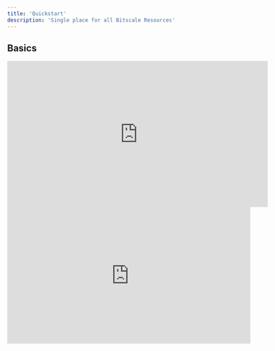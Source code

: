 ```yaml
---
title: 'Quickstart'
description: 'Single place for all Bitscale Resources'
---
```


## Basics

<AccordionGroup>
  <Accordion icon="wand-magic-sparkles" title="Product Walkthrough">
    <iframe width="600" height="337" src="https://www.loom.com/embed/f918e3fce73e4d6fb627418c862c0060?sid=f2d8af6f-9aea-49fc-ad11-6b73a69f34b" title="Basic Product Walkthrough" frameborder="0" allow="accelerometer; autoplay; clipboard-write; encrypted-media; gyroscope; picture-in-picture" allowfullscreen />

    Quick Guide to Bitscale

    This demonstrates how to navigate the platform and create grids from ground-up for all common GTM usecases!
    You can navigate
  </Accordion>

  <Accordion icon="wand-magic-sparkles" title="Setup Enrichment Tools">
    <iframe width="600" height="337" src="https://www.loom.com/embed/ad5768ea137d4676b1d990942f65185e?sid=f9f67f8f-c876-4e37-9431-a02be060f2b5" title="Setup Enrichment Tools" frameborder="0" allow="accelerometer; autoplay; clipboard-write; encrypted-media; gyroscope; picture-in-picture" allowfullscreen />

    In this walkthrough, we demonstrate how to perform Enrichments by configuring platform tools to create Actions for your specific workflows and run them at scale.
  </Accordion>

  <Accordion icon="wand-magic-sparkles" title="Crawl a website for enrichment">
  <iframe
      width="600"
      height="337"
      src="https://www.loom.com/embed/75776cf18bf249a6929cea569c745abb?sid=1acb90fa-254e-4cbe-a6de-bf2b83b93e42"
      title="Crawl a website for enrichment"
      frameborder="0"
      allow="accelerometer; autoplay; clipboard-write; encrypted-media; gyroscope; picture-in-picture"
      allowfullscreen
  ></iframe>
  </Accordion>

  <Accordion title="Waterfall for Emails Enrichment" icon="wand-magic-sparkles">
    <iframe width="560" height="315" src="https://www.youtube.com/embed/9YDYPuCyC4c?si=y5fukNcfy-DEJXqx" title="YouTube video player" frameborder="0" allow="accelerometer; autoplay; clipboard-write; encrypted-media; gyroscope; picture-in-picture; web-share" referrerpolicy="strict-origin-when-cross-origin" allowfullscreen />
  </Accordion>

  <Accordion title="Waterfall for Phone Enrichment" icon="wand-magic-sparkles">
  <iframe width="560" height="315" src="https://www.youtube.com/embed/MUdrzXXp4Ls?si=pwbbRPzhU_cNsScu" title="YouTube video player" frameborder="0" allow="accelerometer; autoplay; clipboard-write; encrypted-media; gyroscope; picture-in-picture; web-share" referrerpolicy="strict-origin-when-cross-origin" allowfullscreen />
  </Accordion>
    
  <Accordion icon="wand-magic-sparkles" title="Technology Stack Enrichment">
    <iframe width="600" height="337" src="https://www.loom.com/embed/8ca5d35b3d26420a9a4aac4222790acb?sid=cb3e3efa-e5d5-4dc1-bedb-76b926b5a0a0" title="Get info on Tech stack used by company" frameborder="0" allow="accelerometer; autoplay; clipboard-write; encrypted-media; gyroscope; picture-in-picture" allowfullscreen />

    This demonstrates how to fetch the technology stack used by a prospect company using the BuildWith Tool.

    It gives info on all the technologies being used and can be used for further refining the Prospect list.
  </Accordion>

  <Accordion icon="wand-magic-sparkles" title="Get Instagram Profile details & Posts (using Apify)">
    <iframe width="600" height="337" src="https://www.loom.com/embed/6442a222a03d4fedab99aa24db938554?sid=cbbca403-35fc-47ae-8cd8-70f638e20ccb" title="Get Instagram Profile details & Posts (in Beta)" frameborder="0" allow="accelerometer; autoplay; clipboard-write; encrypted-media; gyroscope; picture-in-picture" allowfullscreen />

    You can add custom Apify actors inside Grids as well to allow for very specific enrichment needs (like Instagram enrichments).
  </Accordion>

  <Accordion icon="wand-magic-sparkles" title="Get Account/People List from Linkedin Sales Navigator">
    <iframe width="600" height="337" src="https://www.loom.com/embed/3faadbd1182e469683480f0cb2be2033?sid=76ef295e-1b70-47f8-a199-17bf8416aa45" title="Linkedin Sales Nav" frameborder="0" allow="accelerometer; autoplay; clipboard-write; encrypted-media; gyroscope; picture-in-picture" allowfullscreen />

    You can export the account/lead list from your Sales Navigator account into your Bitscale account and proceed with the next enrichment steps like fetching phone number and emails.
  </Accordion>
</AccordionGroup>

## Advanced

P.S - Checkout out the recipes for implementing complex and end-to-end usecases possible on our platform.

<AccordionGroup>
  <Accordion icon="wand-magic-sparkles" title="Run Condition: Define conditions for a action column to run">
    <iframe width="600" height="337" src="https://www.loom.com/embed/ad9401992f4241cba6adac8be96bf16b?sid=0a0631f1-29fa-4518-9657-340ba38a9bb4" title="Run Condition: Define conditions for a action column to run" frameborder="0" allow="accelerometer; autoplay; clipboard-write; encrypted-media; gyroscope; picture-in-picture" allowfullscreen />

    The Run Conditions prompt box uses JavaScript to put rules on when to run certain columns.
  </Accordion>

  <Accordion icon="wand-magic-sparkles" title="Setup Outreach using Instantly.ai Integration">
    <iframe width="600" height="337" src="https://www.loom.com/embed/3d7e2e85b6ed4ddb822390d50568643c?sid=13cb5e99-ab89-4b00-899f-fd073137445e" title="Setup Outreach using Instantly.ai Integration" frameborder="0" allow="accelerometer; autoplay; clipboard-write; encrypted-media; gyroscope; picture-in-picture" allowfullscreen />

    Setup Instantly Integration to update and control campaigns from Bitscale itself.
  </Accordion>

  <Accordion icon="wand-magic-sparkles" title="How to Enrich & Filter Companies using their Domain Links">
    <iframe width="600" height="337" src="https://www.loom.com/embed/f7904c49febf460a9af7713af21f6c9b?sid=2f85c6c7-6005-4b48-989c-5ef4f9912d7f" title="How to Enrich & Filter Companies using their Domain Links" frameborder="0" allow="accelerometer; autoplay; clipboard-write; encrypted-media; gyroscope; picture-in-picture" allowfullscreen />

    This video shows how a combination of different tools can be used on the platform to fetch all relevant information about a company from just their website link.
  </Accordion>

  <Accordion icon="wand-magic-sparkles" title="Setting up OpenAI API key">
    Can be setup using the HTTP API tool in the action column
    -Select the tool - HTTP API under Custom section in the Tools pop-up window
    -Set up the config
    -Run the column and add the Content key as a separate column
  </Accordion>
</AccordionGroup>

## What Next

Checkout the recipe for the setting up outbound on Bitscale using the Instantly integration
